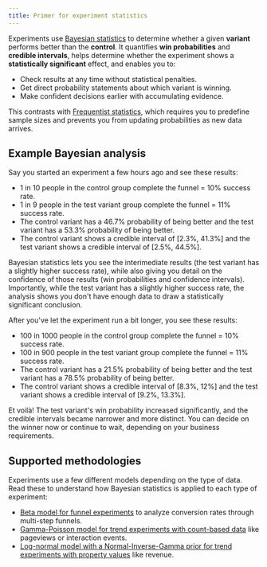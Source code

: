 ```yaml
---
title: Primer for experiment statistics
---
```


Experiments use [Bayesian statistics](https://en.wikipedia.org/wiki/Bayesian_statistics) to determine whether a given **variant** performs better than the **control**. It quantifies **win probabilities** and **credible intervals**, helps determine whether the experiment shows a **statistically significant** effect, and enables you to:

* Check results at any time without statistical penalties.
* Get direct probability statements about which variant is winning.
* Make confident decisions earlier with accumulating evidence.

This contrasts with [Frequentist statistics](https://en.wikipedia.org/wiki/Frequentist_inference), which requires you to predefine sample sizes and prevents you from updating probabilities as new data arrives.

## Example Bayesian analysis

Say you started an experiment a few hours ago and see these results:

* 1 in 10 people in the control group complete the funnel = 10% success rate.
* 1 in 9 people in the test variant group complete the funnel = 11% success rate.
* The control variant has a 46.7% probability of being better and the test variant has a 53.3% probability of being better.
* The control variant shows a credible interval of [2.3%, 41.3%] and the test variant shows a credible interval of [2.5%, 44.5%].

Bayesian statistics lets you see the interimediate results (the test variant has a slightly higher success rate), while also giving you detail on the confidence of those results (win probabilities and confidence intervals). Importantly, while the test variant has a slightly higher success rate, the analysis shows you don't have enough data to draw a statistically significant conclusion. 

After you've let the experiment run a bit longer, you see these results:

* 100 in 1000 people in the control group complete the funnel = 10% success rate.
* 100 in 900 people in the test variant group complete the funnel = 11% success rate.
* The control variant has a 21.5% probability of being better and the test variant has a 78.5% probability of being better.
* The control variant shows a credible interval of [8.3%, 12%] and the test variant shows a credible interval of [9.2%, 13.3%].

Et voilà! The test variant's win probability increased significantly, and the credible intervals became narrower and more distinct. You can decide on the winner now or continue to wait, depending on your business requirements.

## Supported methodologies

Experiments use a few different models depending on the type of data. Read these to understand how Bayesian statistics is applied to each type of experiment:
* [Beta model for funnel experiments](/docs/experiments/funnels-statistics) to analyze conversion rates through multi-step funnels.
* [Gamma-Poisson model for trend experiments with count-based data](/docs/experiments/trends-count-statistics) like pageviews or interaction events.
* [Log-normal model with a Normal-Inverse-Gamma prior for trend experiments with property values](/docs/experiments/trends-property-value-statistics) like revenue.
